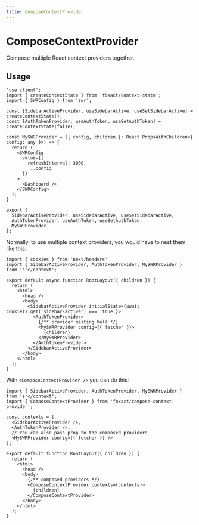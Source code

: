 ```yaml
---
title: ComposeContextProvider
---
```


# ComposeContextProvider


<ExportMetaInfo />

Compose multiple React context providers together.

## Usage

```tsx filename="src/context.tsx" copy
'use client';
import { createContextState } from 'foxact/context-state';
import { SWRConfig } from 'swr';

const [SidebarActiveProvider, useSidebarActive, useSetSidebarActive] = createContextState();
const [AuthTokenProvider, useAuthToken, useSetAuthToken] = createContextState(false);

const MySWRProvider = ({ config, children }: React.PropsWithChildren<{ config: any }>) => {
  return (
    <SWRConfig
      value={{
        refreshInterval: 3000,
        ...config
      }}
    >
      <Dashboard />
    </SWRConfig>
  );
}

export {
  SidebarActiveProvider, useSidebarActive, useSetSidebarActive,
  AuthTokenProvider, useAuthToken, useSetAuthToken,
  MySWRProvider
};
```

Normally, to use multiple context providers, you would have to nest them like this:

```tsx filename="src/app/layout.tsx" copy
import { cookies } from 'next/headers'
import { SidebarActiveProvider, AuthTokenProvider, MySWRProvider } from 'src/context';

export default async function RootLayout({ children }) {
  return (
    <html>
      <head />
      <body>
        <SidebarActiveProvider initialState={await cookie().get('sidebar-active') === 'true'}>
          <AuthTokenProvider>
            {/** provider nesting hell */}
            <MySWRProvider config={{ fetcher }}>
              {children}
            </MySWRProvider>
          </AuthTokenProvider>
        </SidebarActiveProvider>
      </body>
    </html>
  );
}
```

With `<ComposeContextProvider />` you can do this:

```tsx filename="src/app/layout.tsx" copy
import { SidebarActiveProvider, AuthTokenProvider, MySWRProvider } from 'src/context';
import { ComposeContextProvider } from 'foxact/compose-context-provider';

const contexts = [
  <SidebarActiveProvider />,
  <AuthTokenProvider />,
  // You can also pass prop to the composed providers
  <MySWRProvider config={{ fetcher }} />
];

export default function RootLayout({ children }) {
  return (
    <html>
      <head />
      <body>
        {/** composed providers */}
        <ComposeContextProvider contexts={contexts}>
          {children}
        </ComposeContextProvider>
      </body>
    </html>
  );
}
```
